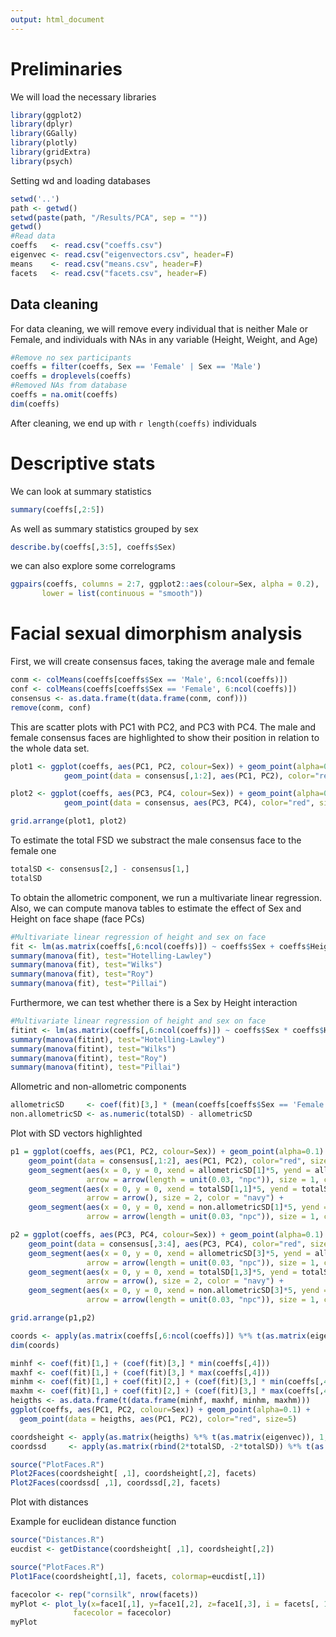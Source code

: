 ```yaml
---
output: html_document
---
```


# Preliminaries

We will load the necessary libraries

```r
library(ggplot2)
library(dplyr)
library(GGally)
library(plotly)
library(gridExtra)
library(psych)
```

Setting wd and loading databases

```r
setwd('..')
path <- getwd()
setwd(paste(path, "/Results/PCA", sep = ""))
getwd()
#Read data
coeffs   <- read.csv("coeffs.csv")
eigenvec <- read.csv("eigenvectors.csv", header=F)
means    <- read.csv("means.csv", header=F)
facets   <- read.csv("facets.csv", header=F)
```

## Data cleaning

For data cleaning, we will remove every individual that is neither Male or Female, and individuals with NAs in any variable (Height, Weight, and Age)

```r
#Remove no sex participants
coeffs = filter(coeffs, Sex == 'Female' | Sex == 'Male')
coeffs = droplevels(coeffs)
#Removed NAs from database
coeffs = na.omit(coeffs)
dim(coeffs)
```

After cleaning, we end up with `r length(coeffs)` individuals

# Descriptive stats

We can look at summary statistics

```r
summary(coeffs[,2:5])
```

As well as summary statistics grouped by sex

```r
describe.by(coeffs[,3:5], coeffs$Sex)

```

we can also explore some correlograms

```r
ggpairs(coeffs, columns = 2:7, ggplot2::aes(colour=Sex, alpha = 0.2), 
       lower = list(continuous = "smooth"))
```

# Facial sexual dimorphism analysis

First, we will create consensus faces, taking the average male and female

```r
conm <- colMeans(coeffs[coeffs$Sex == 'Male', 6:ncol(coeffs)])
conf <- colMeans(coeffs[coeffs$Sex == 'Female', 6:ncol(coeffs)])
consensus <- as.data.frame(t(data.frame(conm, conf)))
remove(conm, conf)
```

This are scatter plots with PC1 with PC2, and PC3 with PC4. The male and female consensus faces are highlighted to show their position in relation to the whole data set.

```r
plot1 <- ggplot(coeffs, aes(PC1, PC2, colour=Sex)) + geom_point(alpha=0.1) + 
            geom_point(data = consensus[,1:2], aes(PC1, PC2), color="red", size=3)

plot2 <- ggplot(coeffs, aes(PC3, PC4, colour=Sex)) + geom_point(alpha=0.1) + 
            geom_point(data = consensus, aes(PC3, PC4), color="red", size=3)

grid.arrange(plot1, plot2)
```

To estimate the total FSD we substract the male consensus face to the female one

```r
totalSD <- consensus[2,] - consensus[1,]
totalSD
```

To obtain the allometric component, we run a multivariate linear regression. Also, we can compute manova tables to estimate the effect of Sex and Height on face shape (face PCs) 

```r
#Multivariate linear regression of height and sex on face
fit <- lm(as.matrix(coeffs[,6:ncol(coeffs)]) ~ coeffs$Sex + coeffs$Height)
summary(manova(fit), test="Hotelling-Lawley")
summary(manova(fit), test="Wilks")
summary(manova(fit), test="Roy")
summary(manova(fit), test="Pillai")
```

Furthermore, we can test whether there is a Sex by Height interaction

```r
#Multivariate linear regression of height and sex on face
fitint <- lm(as.matrix(coeffs[,6:ncol(coeffs)]) ~ coeffs$Sex * coeffs$Height)
summary(manova(fitint), test="Hotelling-Lawley")
summary(manova(fitint), test="Wilks")
summary(manova(fitint), test="Roy")
summary(manova(fitint), test="Pillai")
```


Allometric and non-allometric components

```r
allometricSD     <- coef(fit)[3,] * (mean(coeffs[coeffs$Sex == 'Female',4]) - mean(coeffs[coeffs$Sex == 'Male',4]))
non.allometricSD <- as.numeric(totalSD) - allometricSD
```

Plot with SD vectors highlighted

```r
p1 = ggplot(coeffs, aes(PC1, PC2, colour=Sex)) + geom_point(alpha=0.1) +
    geom_point(data = consensus[,1:2], aes(PC1, PC2), color="red", size=5) + 
    geom_segment(aes(x = 0, y = 0, xend = allometricSD[1]*5, yend = allometricSD[2]*5), 
                 arrow = arrow(length = unit(0.03, "npc")), size = 1, color="yellow4") + 
    geom_segment(aes(x = 0, y = 0, xend = totalSD[1,1]*5, yend = totalSD[1,2]*5), 
                 arrow = arrow(), size = 2, color = "navy") + 
    geom_segment(aes(x = 0, y = 0, xend = non.allometricSD[1]*5, yend = non.allometricSD[2]*5), 
                 arrow = arrow(length = unit(0.03, "npc")), size = 1, color="green4")

p2 = ggplot(coeffs, aes(PC3, PC4, colour=Sex)) + geom_point(alpha=0.1) +
    geom_point(data = consensus[,3:4], aes(PC3, PC4), color="red", size=5) + 
    geom_segment(aes(x = 0, y = 0, xend = allometricSD[3]*5, yend = allometricSD[4]*5), 
                 arrow = arrow(length = unit(0.03, "npc")), size = 1, color="yellow4") + 
    geom_segment(aes(x = 0, y = 0, xend = totalSD[1,3]*5, yend = totalSD[1,4]*5), 
                 arrow = arrow(), size = 2, color = "navy") + 
    geom_segment(aes(x = 0, y = 0, xend = non.allometricSD[3]*5, yend = non.allometricSD[4]*5), 
                 arrow = arrow(length = unit(0.03, "npc")), size = 1, color="green4")

grid.arrange(p1,p2)
```

```r
coords <- apply(as.matrix(coeffs[,6:ncol(coeffs)]) %*% t(as.matrix(eigenvec)), 1, function(x) x + t(means))
dim(coords)
```

```r
minhf <- coef(fit)[1,] + (coef(fit)[3,] * min(coeffs[,4]))
maxhf <- coef(fit)[1,] + (coef(fit)[3,] * max(coeffs[,4]))
minhm <- coef(fit)[1,] + coef(fit)[2,] + (coef(fit)[3,] * min(coeffs[,4]))
maxhm <- coef(fit)[1,] + coef(fit)[2,] + (coef(fit)[3,] * max(coeffs[,4]))
heigths <- as.data.frame(t(data.frame(minhf, maxhf, minhm, maxhm)))
ggplot(coeffs, aes(PC1, PC2, colour=Sex)) + geom_point(alpha=0.1) +
  geom_point(data = heigths, aes(PC1, PC2), color="red", size=5)

```

```r
coordsheight <- apply(as.matrix(heigths) %*% t(as.matrix(eigenvec)), 1, function(x) x + t(means))
coordssd     <- apply(as.matrix(rbind(2*totalSD, -2*totalSD)) %*% t(as.matrix(eigenvec)), 1, function(x) x + t(means))
```

```r
source("PlotFaces.R")
Plot2Faces(coordsheight[ ,1], coordsheight[,2], facets)
Plot2Faces(coordssd[ ,1], coordssd[,2], facets)
```


Plot with distances

Example for euclidean distance function
```r
source("Distances.R")
eucdist <- getDistance(coordsheight[ ,1], coordsheight[,2])
```

```r
source("PlotFaces.R")
Plot1Face(coordsheight[,1], facets, colormap=eucdist[,1])
```

```r
facecolor <- rep("cornsilk", nrow(facets))
myPlot <- plot_ly(x=face1[,1], y=face1[,2], z=face1[,3], i = facets[, 1]-1, j = facets[, 2]-1, k = facets[, 3]-1, 
              facecolor = facecolor)
myPlot
```

